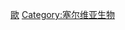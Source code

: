 {{Catnav|頁面分類|各種主題的頁面分類|按國家分類|各國生物|各國植物}}
{{Catnav|頁面分類|各種主題的頁面分類|按國家分類|各國生物|塞尔维亚生物}}
{{Commons category|Flora of Serbia}}

[[Category:各國植物|歐]]
[[Category:塞尔维亚生物|Category:塞尔维亚生物]]